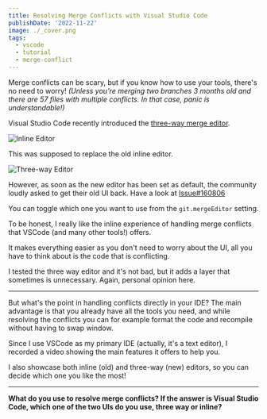 ```yaml
---
title: Resolving Merge Conflicts with Visual Studio Code
publishDate: '2022-11-22'
image: ./_cover.png
tags:
  - vscode
  - tutorial
  - merge-conflict
---
```



Merge conflicts can be scary, but if you know how to use your tools, there's no need to worry!
_(Unless you're merging two branches 3 months old and there are 57 files with multiple conflicts. In that case, panic is understandable!)_

Visual Studio Code recently introduced the [three-way merge editor](https://code.visualstudio.com/updates/v1_69?WT.mc_id=MVP_333998#_3-way-merge-editor).


<Image src={ex_line} alt="Inline Editor" />

This was supposed to replace the old inline editor.


<Image src={ex_three_way} alt="Three-way Editor" />

However, as soon as the new editor has been set as default, the community loudly asked to get their old UI back. Have a look at [Issue#160806](https://github.com/microsoft/vscode/issues/160806)

You can toggle which one you want to use from the `git.mergeEditor` setting.

To be honest, I really like the inline experience of handling merge conflicts that VSCode (and many other tools!) offers.

It makes everything easier as you don't need to worry about the UI, all you have to think about is the code that is conflicting.

I tested the three way editor and it's not bad, but it adds a layer that sometimes is unnecessary. Again, personal opinion here.

---

But what's the point in handling conflicts directly in your IDE?
The main advantage is that you already have all the tools you need, and while resolving the conflicts you can for example format the code and recompile without having to swap window.

Since I use VSCode as my primary IDE (actually, it's a text editor), I recorded a video showing the main features it offers to help you.

I also showcase both inline (old) and three-way (new) editors, so you can decide which one you like the most!

<YouTube id="lz5OuKzvadQ" />

---

**What do you use to resolve merge conflicts? If the answer is Visual Studio Code, which one of the two UIs do you use, three way or inline?**
